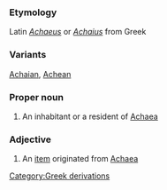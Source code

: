 ===Etymology===
Latin ''[[Achaeus]]'' or ''[[Achaius]]'' from Greek
===Variants===
[[Achaian]], [[Achean]]
===Proper noun===
# An inhabitant or a resident of [[Achaea]]
===Adjective===
# An [[item]] originated from [[Achaea]]
[[Category:Greek derivations]]